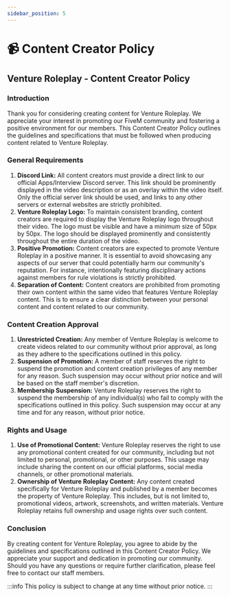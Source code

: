 ```yaml
---
sidebar_position: 5
---
```


# 📹 Content Creator Policy

## Venture Roleplay - Content Creator Policy

### Introduction

Thank you for considering creating content for Venture Roleplay. We appreciate your interest in promoting our FiveM community and fostering a positive environment for our members. This Content Creator Policy outlines the guidelines and specifications that must be followed when producing content related to Venture Roleplay.

### General Requirements

1. **Discord Link:** All content creators must provide a direct link to our official Apps/Interview Discord server. This link should be prominently displayed in the video description or as an overlay within the video itself. Only the official server link should be used, and links to any other servers or external websites are strictly prohibited.
2. **Venture Roleplay Logo:** To maintain consistent branding, content creators are required to display the Venture Roleplay logo throughout their video. The logo must be visible and have a minimum size of 50px by 50px. The logo should be displayed prominently and consistently throughout the entire duration of the video.
3. **Positive Promotion:** Content creators are expected to promote Venture Roleplay in a positive manner. It is essential to avoid showcasing any aspects of our server that could potentially harm our community's reputation. For instance, intentionally featuring disciplinary actions against members for rule violations is strictly prohibited.
4. **Separation of Content:** Content creators are prohibited from promoting their own content within the same video that features Venture Roleplay content. This is to ensure a clear distinction between your personal content and content related to our community.

### Content Creation Approval

1. **Unrestricted Creation:** Any member of Venture Roleplay is welcome to create videos related to our community without prior approval, as long as they adhere to the specifications outlined in this policy.
2. **Suspension of Promotion:** A member of staff reserves the right to suspend the promotion and content creation privileges of any member for any reason. Such suspension may occur without prior notice and will be based on the staff member's discretion.
3. **Membership Suspension:** Venture Roleplay reserves the right to suspend the membership of any individual(s) who fail to comply with the specifications outlined in this policy. Such suspension may occur at any time and for any reason, without prior notice.

### Rights and Usage

1. **Use of Promotional Content:** Venture Roleplay reserves the right to use any promotional content created for our community, including but not limited to personal, promotional, or other purposes. This usage may include sharing the content on our official platforms, social media channels, or other promotional materials.
2. **Ownership of Venture Roleplay Content:** Any content created specifically for Venture Roleplay and published by a member becomes the property of Venture Roleplay. This includes, but is not limited to, promotional videos, artwork, screenshots, and written materials. Venture Roleplay retains full ownership and usage rights over such content.

### Conclusion

By creating content for Venture Roleplay, you agree to abide by the guidelines and specifications outlined in this Content Creator Policy. We appreciate your support and dedication in promoting our community. Should you have any questions or require further clarification, please feel free to contact our staff members.

:::info
This policy is subject to change at any time without prior notice.
:::
